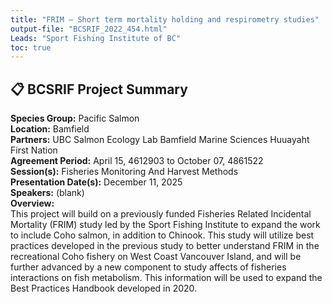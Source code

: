 ```yaml
---
title: "FRIM – Short term mortality holding and respirometry studies"
output-file: "BCSRIF_2022_454.html"
Leads: "Sport Fishing Institute of BC"
toc: true
---
```


## 📋 BCSRIF Project Summary

**Species Group:** Pacific Salmon  
**Location:** Bamfield  
**Partners:** UBC Salmon Ecology Lab
Bamfield Marine Sciences 
Huuayaht First Nation  
**Agreement Period:** April 15, 4612903 to October 07, 4861522  
**Session(s):** Fisheries Monitoring And Harvest Methods  
**Presentation Date(s):** December 11, 2025  
**Speakers:** (blank)  
**Overview:**  
This project will build on a previously funded Fisheries Related Incidental Mortality (FRIM) study led by the Sport Fishing Institute to expand the work to include Coho salmon, in addition to Chinook. This study will utilize best practices developed in the previous study to better understand FRIM in the recreational Coho fishery on West Coast Vancouver Island, and will be further advanced by a new component to study affects of fisheries interactions on fish metabolism. This information will be used to expand the Best Practices Handbook developed in 2020.    

